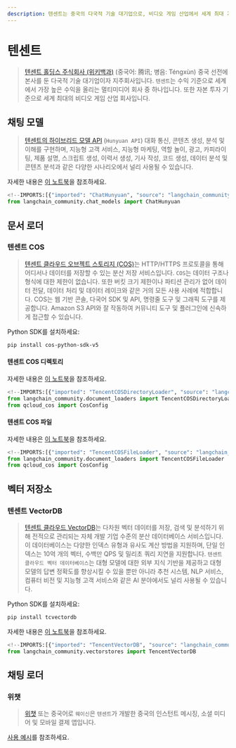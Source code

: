 ```yaml
---
description: 텐센트는 중국의 다국적 기술 대기업으로, 비디오 게임 산업에서 세계 최대 기업이며, 다양한 AI 기반 서비스를 제공합니다.
---
```


# 텐센트

> [텐센트 홀딩스 주식회사 (위키백과)](https://en.wikipedia.org/wiki/Tencent) (중국어: 腾讯; 병음: Téngxùn)
중국 선전에 본사를 둔 다국적 기술 대기업이자 지주회사입니다. `텐센트`는 수익 기준으로 세계에서 가장 높은 수익을 올리는 멀티미디어 회사 중 하나입니다. 또한 자본 투자 기준으로 세계 최대의 비디오 게임 산업 회사입니다.

## 채팅 모델

> [텐센트의 하이브리드 모델 API](https://cloud.tencent.com/document/product/1729) (`Hunyuan API`)
대화 통신, 콘텐츠 생성, 분석 및 이해를 구현하며, 지능형 고객 서비스, 지능형 마케팅, 역할 놀이, 광고, 카피라이팅, 제품 설명, 스크립트 생성, 이력서 생성, 기사 작성, 코드 생성, 데이터 분석 및 콘텐츠 분석과 같은 다양한 시나리오에서 널리 사용될 수 있습니다.

자세한 내용은 [이 노트북](/docs/integrations/chat/tencent_hunyuan)을 참조하세요.

```python
<!--IMPORTS:[{"imported": "ChatHunyuan", "source": "langchain_community.chat_models", "docs": "https://api.python.langchain.com/en/latest/chat_models/langchain_community.chat_models.hunyuan.ChatHunyuan.html", "title": "Tencent"}]-->
from langchain_community.chat_models import ChatHunyuan
```


## 문서 로더

### 텐센트 COS

> [텐센트 클라우드 오브젝트 스토리지 (COS)](https://www.tencentcloud.com/products/cos)는 HTTP/HTTPS 프로토콜을 통해 어디서나 데이터를 저장할 수 있는 분산 저장 서비스입니다. `COS`는 데이터 구조나 형식에 대한 제한이 없습니다. 또한 버킷 크기 제한이나 파티션 관리가 없어 데이터 전달, 데이터 처리 및 데이터 레이크와 같은 거의 모든 사용 사례에 적합합니다. COS는 웹 기반 콘솔, 다국어 SDK 및 API, 명령줄 도구 및 그래픽 도구를 제공합니다. Amazon S3 API와 잘 작동하여 커뮤니티 도구 및 플러그인에 신속하게 접근할 수 있습니다.

Python SDK를 설치하세요:

```bash
pip install cos-python-sdk-v5
```


#### 텐센트 COS 디렉토리

자세한 내용은 [이 노트북](/docs/integrations/document_loaders/tencent_cos_directory)을 참조하세요.

```python
<!--IMPORTS:[{"imported": "TencentCOSDirectoryLoader", "source": "langchain_community.document_loaders", "docs": "https://api.python.langchain.com/en/latest/document_loaders/langchain_community.document_loaders.tencent_cos_directory.TencentCOSDirectoryLoader.html", "title": "Tencent"}]-->
from langchain_community.document_loaders import TencentCOSDirectoryLoader
from qcloud_cos import CosConfig
```


#### 텐센트 COS 파일

자세한 내용은 [이 노트북](/docs/integrations/document_loaders/tencent_cos_file)을 참조하세요.

```python
<!--IMPORTS:[{"imported": "TencentCOSFileLoader", "source": "langchain_community.document_loaders", "docs": "https://api.python.langchain.com/en/latest/document_loaders/langchain_community.document_loaders.tencent_cos_file.TencentCOSFileLoader.html", "title": "Tencent"}]-->
from langchain_community.document_loaders import TencentCOSFileLoader
from qcloud_cos import CosConfig
```


## 벡터 저장소

### 텐센트 VectorDB

> [텐센트 클라우드 VectorDB](https://www.tencentcloud.com/products/vdb)는 다차원 벡터 데이터를 저장, 검색 및 분석하기 위해 전적으로 관리되는 자체 개발 기업 수준의 분산 데이터베이스 서비스입니다. 이 데이터베이스는 다양한 인덱스 유형과 유사도 계산 방법을 지원하며, 단일 인덱스는 10억 개의 벡터, 수백만 QPS 및 밀리초 쿼리 지연을 지원합니다. `텐센트 클라우드 벡터 데이터베이스`는 대형 모델에 대한 외부 지식 기반을 제공하고 대형 모델의 답변 정확도를 향상시킬 수 있을 뿐만 아니라 추천 시스템, NLP 서비스, 컴퓨터 비전 및 지능형 고객 서비스와 같은 AI 분야에서도 널리 사용될 수 있습니다.

Python SDK를 설치하세요:

```bash
pip install tcvectordb
```


자세한 내용은 [이 노트북](/docs/integrations/vectorstores/tencentvectordb)을 참조하세요.

```python
<!--IMPORTS:[{"imported": "TencentVectorDB", "source": "langchain_community.vectorstores", "docs": "https://api.python.langchain.com/en/latest/vectorstores/langchain_community.vectorstores.tencentvectordb.TencentVectorDB.html", "title": "Tencent"}]-->
from langchain_community.vectorstores import TencentVectorDB
```


## 채팅 로더

### 위챗

> [위챗](https://www.wechat.com/) 또는 중국어로 `웨이신`은 `텐센트`가 개발한 중국의 인스턴트 메시징, 소셜 미디어 및 모바일 결제 앱입니다.

[사용 예시](/docs/integrations/chat_loaders/wechat)를 참조하세요.
